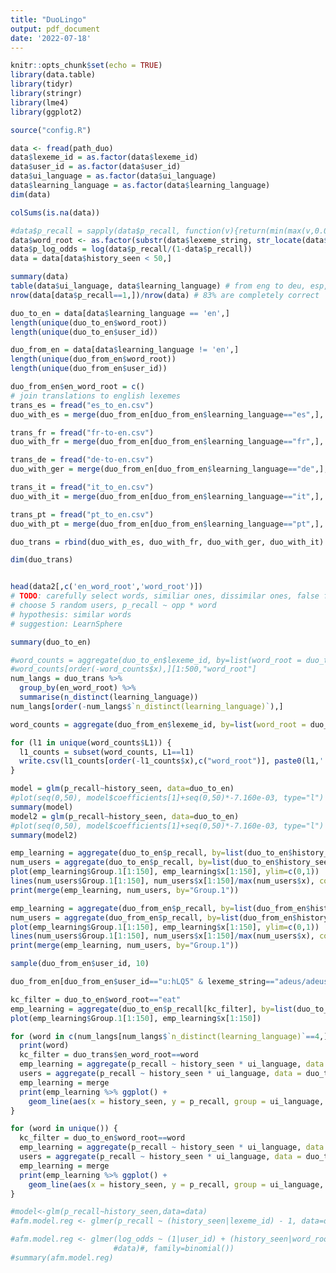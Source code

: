 ```yaml
---
title: "DuoLingo"
output: pdf_document
date: '2022-07-18'
---
```


```r
knitr::opts_chunk$set(echo = TRUE)
library(data.table)
library(tidyr)
library(stringr)
library(lme4)
library(ggplot2)
```

```r
source("config.R")

data <- fread(path_duo)
data$lexeme_id = as.factor(data$lexeme_id)
data$user_id = as.factor(data$user_id)
data$ui_language = as.factor(data$ui_language)
data$learning_language = as.factor(data$learning_language)
dim(data)

colSums(is.na(data))
```


```r
#data$p_recall = sapply(data$p_recall, function(v){return(min(max(v,0.0001),0.9999))})
data$word_root <- as.factor(substr(data$lexeme_string, str_locate(data$lexeme_string, '/')[,1]+1, str_locate(data$lexeme_string, '<')[,1]-1))
data$p_log_odds = log(data$p_recall/(1-data$p_recall))
data = data[data$history_seen < 50,]
```
```r
summary(data)
table(data$ui_language, data$learning_language) # from eng to deu, esp, por, fre, ita, from pt,it,es to en
nrow(data[data$p_recall==1,])/nrow(data) # 83% are completely correct
```
```r
duo_to_en = data[data$learning_language == 'en',]
length(unique(duo_to_en$word_root))
length(unique(duo_to_en$user_id))

duo_from_en = data[data$learning_language != 'en',]
length(unique(duo_from_en$word_root))
length(unique(duo_from_en$user_id))

duo_from_en$en_word_root = c()
# join translations to english lexemes
trans_es = fread("es_to_en.csv")
duo_with_es = merge(duo_from_en[duo_from_en$learning_language=="es",], as.data.frame(trans_es[,c("es_word_root","en_word_root")]), by.x="word_root", by.y="es_word_root")

trans_fr = fread("fr-to-en.csv")
duo_with_fr = merge(duo_from_en[duo_from_en$learning_language=="fr",], as.data.frame(trans_fr[,c("fr_word_root","en_word_root")]), by.x="word_root", by.y="fr_word_root")

trans_de = fread("de-to-en.csv")
duo_with_ger = merge(duo_from_en[duo_from_en$learning_language=="de",], as.data.frame(trans_de[,c("de_word_root","en_word_root")]), by.x="word_root", by.y="de_word_root")

trans_it = fread("it_to_en.csv")
duo_with_it = merge(duo_from_en[duo_from_en$learning_language=="it",], as.data.frame(trans_it[,c("it_word_root","en_word_root")]), by.x="word_root", by.y="it_word_root")

trans_pt = fread("pt_to_en.csv")
duo_with_pt = merge(duo_from_en[duo_from_en$learning_language=="pt",], as.data.frame(trans_pt[,c("pt_word_root","en_word_root")]), by.x="word_root", by.y="pt_word_root")

duo_trans = rbind(duo_with_es, duo_with_fr, duo_with_ger, duo_with_it)

dim(duo_trans)


head(data2[,c('en_word_root','word_root')])
# TODO: carefully select words, similiar ones, dissimilar ones, false friends
# choose 5 random users, p_recall ~ opp * word
# hypothesis: similar words
# suggestion: LearnSphere
```
```r
summary(duo_to_en)
```
```r
#word_counts = aggregate(duo_to_en$lexeme_id, by=list(word_root = duo_to_en$word_root), FUN=length)
#word_counts[order(-word_counts$x),][1:500,"word_root"]
num_langs = duo_trans %>%
  group_by(en_word_root) %>%
  summarise(n_distinct(learning_language))
num_langs[order(-num_langs$`n_distinct(learning_language)`),]

word_counts = aggregate(duo_from_en$lexeme_id, by=list(word_root = duo_from_en$word_root, L1 = duo_from_en$learning_language), FUN=length)

for (l1 in unique(word_counts$L1)) {
  l1_counts = subset(word_counts, L1==l1)
  write.csv(l1_counts[order(-l1_counts$x),c("word_root")], paste0(l1,'.csv'))
}

```

```r
model = glm(p_recall~history_seen, data=duo_to_en)
#plot(seq(0,50), model$coefficients[1]+seq(0,50)*-7.160e-03, type="l")
summary(model)
model2 = glm(p_recall~history_seen, data=duo_to_en)
#plot(seq(0,50), model$coefficients[1]+seq(0,50)*-7.160e-03, type="l")
summary(model2)
```
```r
emp_learning = aggregate(duo_to_en$p_recall, by=list(duo_to_en$history_seen), FUN=mean)
num_users = aggregate(duo_to_en$p_recall, by=list(duo_to_en$history_seen), FUN=length)
plot(emp_learning$Group.1[1:150], emp_learning$x[1:150], ylim=c(0,1))
lines(num_users$Group.1[1:150], num_users$x[1:150]/max(num_users$x), col="red")
print(merge(emp_learning, num_users, by="Group.1"))
```
```r
emp_learning = aggregate(duo_from_en$p_recall, by=list(duo_from_en$history_seen), FUN=mean)
num_users = aggregate(duo_from_en$p_recall, by=list(duo_from_en$history_seen), FUN=length)
plot(emp_learning$Group.1[1:150], emp_learning$x[1:150], ylim=c(0,1))
lines(num_users$Group.1[1:150], num_users$x[1:150]/max(num_users$x), col="red")
print(merge(emp_learning, num_users, by="Group.1"))
```
```r
sample(duo_from_en$user_id, 10)
```
```r
duo_from_en[duo_from_en$user_id=="u:hLQ5" & lexeme_string=="adeus/adeus<ij>",]
```



```r
kc_filter = duo_to_en$word_root=="eat"
emp_learning = aggregate(duo_to_en$p_recall[kc_filter], by=list(duo_to_en$history_seen[kc_filter]), FUN=mean)
plot(emp_learning$Group.1[1:150], emp_learning$x[1:150])
```
```r
for (word in c(num_langs[num_langs$`n_distinct(learning_language)`==4,]$en_word_root)[1:10]) {
  print(word)
  kc_filter = duo_trans$en_word_root==word
  emp_learning = aggregate(p_recall ~ history_seen * ui_language, data = duo_to_en[kc_filter], mean)
  users = aggregate(p_recall ~ history_seen * ui_language, data = duo_to_en[kc_filter], mean)
  emp_learning = merge
  print(emp_learning %>% ggplot() + 
    geom_line(aes(x = history_seen, y = p_recall, group = ui_language, color=ui_language))+ggtitle(word) )
}
```
```r
for (word in unique()) {
  kc_filter = duo_to_en$word_root==word
  emp_learning = aggregate(p_recall ~ history_seen * ui_language, data = duo_to_en[kc_filter], mean)
  users = aggregate(p_recall ~ history_seen * ui_language, data = duo_to_en[kc_filter], mean)
  emp_learning = merge
  print(emp_learning %>% ggplot() + 
    geom_line(aes(x = history_seen, y = p_recall, group = ui_language, color=ui_language))+ggtitle(word) )
}
```

```r

#model<-glm(p_recall~history_seen,data=data)
#afm.model.reg <- glmer(p_recall ~ (history_seen|lexeme_id) - 1, data=data)

#afm.model.reg <- glmer(log_odds ~ (1|user_id) + (history_seen|word_root) - 1,
                       #data)#, family=binomial())
#summary(afm.model.reg)
```

